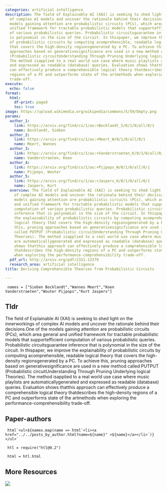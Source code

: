 ```yaml
---
categories: artificial intelligence
description: The field of Explainable AI (XAI) is seeking to shed light on the innerworkings
  of complex AI models and uncover the rationale behind their decisions.One of the
  models gaining attention are probabilistic circuits (PCs), which area general and
  unified framework for tractable probabilistic models that supportefficient computation
  of various probabilistic queries. Probabilistic circuitsguarantee inference that
  is polynomial in the size of the circuit. In thispaper, we improve the explainability
  of probabilistic circuits by computing acomprehensible, readable logical theory
  that covers the high-density regionsgenerated by a PC. To achieve this, pruning
  approaches based on generativesignificance are used in a new method called PUTPUT
  (Probabilistic circuitUnderstanding Through Pruning Underlying logical Theories).
  The method isapplied to a real world use case where music playlists are automaticallygenerated
  and expressed as readable (database) queries. Evaluation shows thatthis approach
  can effectively produce a comprehensible logical theory thatdescribes the high-density
  regions of a PC and outperforms state of the artmethods when exploring the performance-comprehensibility
  trade-off.
execute:
  echo: false
format:
  html:
    df-print: paged
    toc: true
image: https://upload.wikimedia.org/wikipedia/commons/5/59/Empty.png
params:
  author_1:
    link: https://arxiv.org/find/cs/1/au:+Bocklandt_S/0/1/0/all/0/1
    name: Bocklandt, Sieben
  author_2:
    link: https://arxiv.org/find/cs/1/au:+Meert_W/0/1/0/all/0/1
    name: Meert, Wannes
  author_3:
    link: https://arxiv.org/find/cs/1/au:+Vanderstraeten_K/0/1/0/all/0/1
    name: Vanderstraeten, Koen
  author_4:
    link: https://arxiv.org/find/cs/1/au:+Pijpops_W/0/1/0/all/0/1
    name: Pijpops, Wouter
  author_5:
    link: https://arxiv.org/find/cs/1/au:+Jaspers_K/0/1/0/all/0/1
    name: Jaspers, Kurt
  overview: The field of Explainable AI (XAI) is seeking to shed light on the innerworkings
    of complex AI models and uncover the rationale behind their decisions.One of the
    models gaining attention are probabilistic circuits (PCs), which area general
    and unified framework for tractable probabilistic models that supportefficient
    computation of various probabilistic queries. Probabilistic circuitsguarantee
    inference that is polynomial in the size of the circuit. In thispaper, we improve
    the explainability of probabilistic circuits by computing acomprehensible, readable
    logical theory that covers the high-density regionsgenerated by a PC. To achieve
    this, pruning approaches based on generativesignificance are used in a new method
    called PUTPUT (Probabilistic circuitUnderstanding Through Pruning Underlying logical
    Theories). The method isapplied to a real world use case where music playlists
    are automaticallygenerated and expressed as readable (database) queries. Evaluation
    shows thatthis approach can effectively produce a comprehensible logical theory
    thatdescribes the high-density regions of a PC and outperforms state of the artmethods
    when exploring the performance-comprehensibility trade-off.
  pdf_url: http://arxiv.org/pdf/2311.13379
  research_area: artificial intelligence
title: Deriving Comprehensible Theories from Probabilistic Circuits

---
```

```ojs

 names = ["Sieben Bocklandt","Wannes Meert","Koen Vanderstraeten","Wouter Pijpops","Kurt Jaspers"] 

``` 

## Tldr 
The field of Explainable AI (XAI) is seeking to shed light on the innerworkings of complex AI models and uncover the rationale behind their decisions.One of the models gaining attention are probabilistic circuits (PCs), which area general and unified framework for tractable probabilistic models that supportefficient computation of various probabilistic queries. Probabilistic circuitsguarantee inference that is polynomial in the size of the circuit. In thispaper, we improve the explainability of probabilistic circuits by computing acomprehensible, readable logical theory that covers the high-density regionsgenerated by a PC. To achieve this, pruning approaches based on generativesignificance are used in a new method called PUTPUT (Probabilistic circuitUnderstanding Through Pruning Underlying logical Theories). The method isapplied to a real world use case where music playlists are automaticallygenerated and expressed as readable (database) queries. Evaluation shows thatthis approach can effectively produce a comprehensible logical theory thatdescribes the high-density regions of a PC and outperforms state of the artmethods when exploring the performance-comprehensibility trade-off.

## Paper-authors

```ojs

 html`<ul>${names.map(name => html`<li><a href="../../posts_by_author.html?name=${name}" >${name}</a></li>`)}</ul>` 

``` 

```ojs

 htl = require("htl@0.2") 

``` 

```ojs

 html = htl.html 

``` 

## More Resources
[![](https://img.shields.io/badge/PDF-green?style=flat)]({{< meta params.pdf_url >}})
